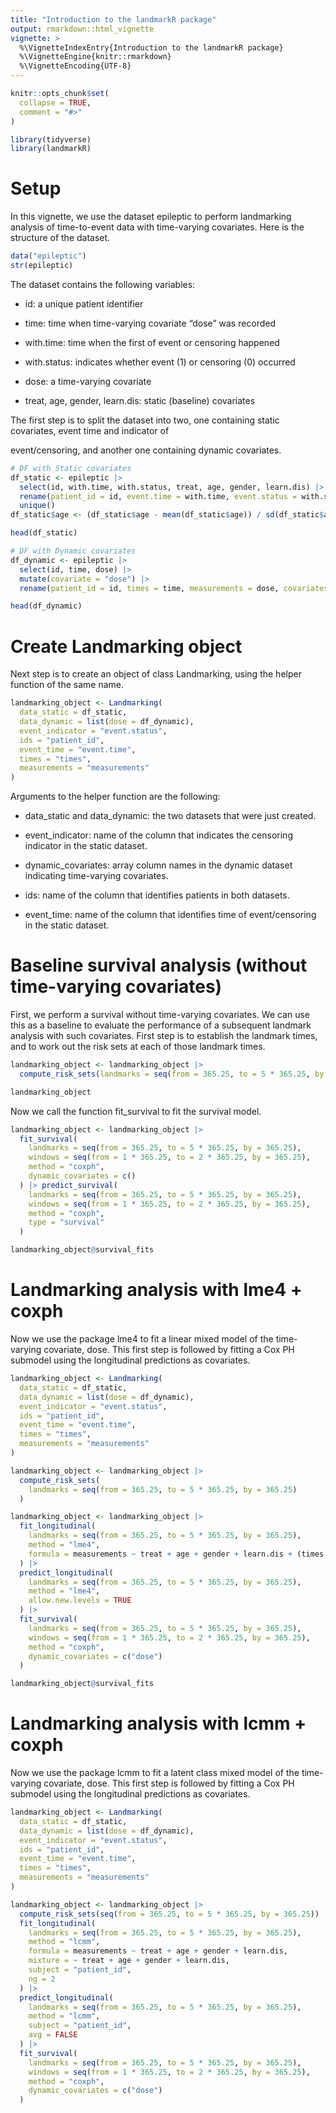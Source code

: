 ```yaml
---
title: "Introduction to the landmarkR package"
output: rmarkdown::html_vignette
vignette: >
  %\VignetteIndexEntry{Introduction to the landmarkR package}
  %\VignetteEngine{knitr::rmarkdown}
  %\VignetteEncoding{UTF-8}
---
```


```r
knitr::opts_chunk$set(
  collapse = TRUE,
  comment = "#>"
)
```

```r
library(tidyverse)
library(landmarkR)
```

# Setup

In this vignette, we use the dataset epileptic to perform landmarking analysis of time-to-event data with time-varying covariates. Here is the structure of the dataset.

```r
data("epileptic")
str(epileptic)
```

The dataset contains the following variables:

-   id: a unique patient identifier

-   time: time when time-varying covariate "dose" was recorded

-   with.time: time when the first of event or censoring happened

-   with.status: indicates whether event (1) or censoring (0) occurred

-   dose: a time-varying covariate

-   treat, age, gender, learn.dis: static (baseline) covariates

The first step is to split the dataset into two, one containing static covariates, event time and indicator of

event/censoring, and another one containing dynamic covariates.

```r
# DF with Static covariates
df_static <- epileptic |>
  select(id, with.time, with.status, treat, age, gender, learn.dis) |>
  rename(patient_id = id, event.time = with.time, event.status = with.status) |>
  unique()
df_static$age <- (df_static$age - mean(df_static$age)) / sd(df_static$age)

head(df_static)
```

```r
# DF with Dynamic covariates
df_dynamic <- epileptic |>
  select(id, time, dose) |>
  mutate(covariate = "dose") |>
  rename(patient_id = id, times = time, measurements = dose, covariates = covariate)

head(df_dynamic)
```

# Create Landmarking object

Next step is to create an object of class Landmarking, using the helper function of the same name.

```r
landmarking_object <- Landmarking(
  data_static = df_static,
  data_dynamic = list(dose = df_dynamic),
  event_indicator = "event.status",
  ids = "patient_id",
  event_time = "event.time",
  times = "times",
  measurements = "measurements"
)
```

Arguments to the helper function are the following:

-   data_static and data_dynamic: the two datasets that were just created.

-   event_indicator: name of the column that indicates the censoring indicator in the static dataset.

-   dynamic_covariates: array column names in the dynamic dataset indicating time-varying covariates.

-   ids: name of the column that identifies patients in both datasets.

-   event_time: name of the column that identifies time of event/censoring in the static dataset.

# Baseline survival analysis (without time-varying covariates)

First, we perform a survival without time-varying covariates. We can use this as a baseline to evaluate the performance of a subsequent landmark analysis with such covariates. First step is to establish the landmark times, and to work out the risk sets at each of those landmark times.

```r
landmarking_object <- landmarking_object |>
  compute_risk_sets(landmarks = seq(from = 365.25, to = 5 * 365.25, by = 365.25))

landmarking_object
```

Now we call the function fit_survival to fit the survival model.

```r
landmarking_object <- landmarking_object |>
  fit_survival(
    landmarks = seq(from = 365.25, to = 5 * 365.25, by = 365.25),
    windows = seq(from = 1 * 365.25, to = 2 * 365.25, by = 365.25),
    method = "coxph",
    dynamic_covariates = c()
  ) |> predict_survival(
    landmarks = seq(from = 365.25, to = 5 * 365.25, by = 365.25),
    windows = seq(from = 1 * 365.25, to = 2 * 365.25, by = 365.25),
    method = "coxph",
    type = "survival"
  )

landmarking_object@survival_fits
```

# Landmarking analysis with lme4 + coxph

Now we use the package lme4 to fit a linear mixed model of the time-varying covariate, dose. This first step is followed by fitting a Cox PH submodel using the longitudinal predictions as covariates.

```r
landmarking_object <- Landmarking(
  data_static = df_static,
  data_dynamic = list(dose = df_dynamic),
  event_indicator = "event.status",
  ids = "patient_id",
  event_time = "event.time",
  times = "times",
  measurements = "measurements"
)

landmarking_object <- landmarking_object |>
  compute_risk_sets(
    landmarks = seq(from = 365.25, to = 5 * 365.25, by = 365.25)
  )
```

```r
landmarking_object <- landmarking_object |>
  fit_longitudinal(
    landmarks = seq(from = 365.25, to = 5 * 365.25, by = 365.25),
    method = "lme4",
    formula = measurements ~ treat + age + gender + learn.dis + (times | patient_id)
  ) |>
  predict_longitudinal(
    landmarks = seq(from = 365.25, to = 5 * 365.25, by = 365.25),
    method = "lme4",
    allow.new.levels = TRUE
  ) |>
  fit_survival(
    landmarks = seq(from = 365.25, to = 5 * 365.25, by = 365.25),
    windows = seq(from = 1 * 365.25, to = 2 * 365.25, by = 365.25),
    method = "coxph",
    dynamic_covariates = c("dose")
  )

landmarking_object@survival_fits
```

# Landmarking analysis with lcmm + coxph

Now we use the package lcmm to fit a latent class mixed model of the time-varying covariate, dose. This first step is followed by fitting a Cox PH submodel using the longitudinal predictions as covariates.

```r
landmarking_object <- Landmarking(
  data_static = df_static,
  data_dynamic = list(dose = df_dynamic),
  event_indicator = "event.status",
  ids = "patient_id",
  event_time = "event.time",
  times = "times",
  measurements = "measurements"
)
```

```r
landmarking_object <- landmarking_object |>
  compute_risk_sets(seq(from = 365.25, to = 5 * 365.25, by = 365.25)) |>
  fit_longitudinal(
    landmarks = seq(from = 365.25, to = 5 * 365.25, by = 365.25),
    method = "lcmm",
    formula = measurements ~ treat + age + gender + learn.dis,
    mixture = ~ treat + age + gender + learn.dis,
    subject = "patient_id",
    ng = 2
  ) |>
  predict_longitudinal(
    landmarks = seq(from = 365.25, to = 5 * 365.25, by = 365.25),
    method = "lcmm",
    subject = "patient_id",
    avg = FALSE
  ) |>
  fit_survival(
    landmarks = seq(from = 365.25, to = 5 * 365.25, by = 365.25),
    windows = seq(from = 1 * 365.25, to = 2 * 365.25, by = 365.25),
    method = "coxph",
    dynamic_covariates = c("dose")
  )
```
